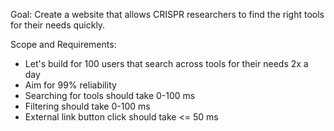 Goal:
Create a website that allows CRISPR researchers to find the right tools for their needs quickly.

Scope and Requirements:
- Let's build for 100 users that search across tools for their needs 2x a day
- Aim for 99% reliability
- Searching for tools should take 0-100 ms
- Filtering should take 0-100 ms
- External link button click should take <= 50 ms
